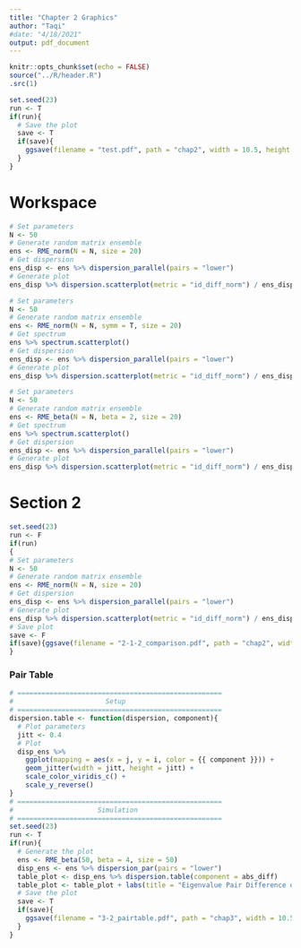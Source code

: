 ```yaml
---
title: "Chapter 2 Graphics"
author: "Taqi"
#date: "4/18/2021"
output: pdf_document
---
```


```r
knitr::opts_chunk$set(echo = FALSE)
source("../R/header.R")
.src(1)
```

```r
set.seed(23)
run <- T
if(run){
  # Save the plot
  save <- T
  if(save){
    ggsave(filename = "test.pdf", path = "chap2", width = 10.5, height = 7)
  }
}
```

# Workspace

```r
# Set parameters
N <- 50
# Generate random matrix ensemble
ens <- RME_norm(N = N, size = 20)
# Get dispersion
ens_disp <- ens %>% dispersion_parallel(pairs = "lower")
# Generate plot
ens_disp %>% dispersion.scatterplot(metric = "id_diff_norm") / ens_disp %>% dispersion.scatterplot(metric = "abs_diff")
```

```r
# Set parameters
N <- 50
# Generate random matrix ensemble
ens <- RME_norm(N = N, symm = T, size = 20)
# Get spectrum
ens %>% spectrum.scatterplot()
# Get dispersion
ens_disp <- ens %>% dispersion_parallel(pairs = "lower")
# Generate plot
ens_disp %>% dispersion.scatterplot(metric = "id_diff_norm") / ens_disp %>% dispersion.scatterplot(metric = "abs_diff")
```

```r
# Set parameters
N <- 50
# Generate random matrix ensemble
ens <- RME_beta(N = N, beta = 2, size = 20)
# Get spectrum
ens %>% spectrum.scatterplot()
# Get dispersion
ens_disp <- ens %>% dispersion_parallel(pairs = "lower")
# Generate plot
ens_disp %>% dispersion.scatterplot(metric = "id_diff_norm") / ens_disp %>% dispersion.scatterplot(metric = "abs_diff")
```

# Section 2

```r
set.seed(23)
run <- F
if(run)
{
# Set parameters
N <- 50
# Generate random matrix ensemble
ens <- RME_norm(N = N, size = 20)
# Get dispersion
ens_disp <- ens %>% dispersion_parallel(pairs = "lower")
# Generate plot
ens_disp %>% dispersion.scatterplot(metric = "id_diff_norm") / ens_disp %>% dispersion.scatterplot(metric = "abs_diff")
# Save plot
save <- F
if(save){ggsave(filename = "2-1-2_comparison.pdf", path = "chap2", width = 10.5, height = 7)}
}
```

### Pair Table

```r
# ===================================================
#                       Setup
# ===================================================
dispersion.table <- function(dispersion, component){
  # Plot parameters
  jitt <- 0.4
  # Plot
  disp_ens %>%
    ggplot(mapping = aes(x = j, y = i, color = {{ component }})) +
    geom_jitter(width = jitt, height = jitt) +
    scale_color_viridis_c() +
    scale_y_reverse()
}
# ===================================================
#                     Simulation
# ===================================================
set.seed(23)
run <- T
if(run){
  # Generate the plot
  ens <- RME_beta(50, beta = 4, size = 50)
  disp_ens <- ens %>% dispersion_par(pairs = "lower")
  table_plot <- disp_ens %>% dispersion.table(component = abs_diff)
  table_plot <- table_plot + labs(title = "Eigenvalue Pair Difference of Norms for Beta = 4")
  # Save the plot
  save <- T
  if(save){
    ggsave(filename = "3-2_pairtable.pdf", path = "chap3", width = 10.5, height = 7)
  }
}
```


```r

```


